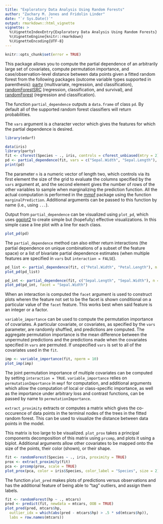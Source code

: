 ```yaml
---
title: "Exploratory Data Analysis Using Random Forests"
author: "Zachary M. Jones and Fridolin Linder"
date: "`r Sys.Date()`"
output: rmarkdown::html_vignette
vignette: >
  %\VignetteIndexEntry{Exploratory Data Analysis Using Random Forests}
  %\VignetteEngine{knitr::rmarkdown}
  %\VignetteEncoding{UTF-8}
---
```


```r
knitr::opts_chunk$set(error = TRUE)
```

This package allows you to compute the partial dependence of an arbitrarily large set of covariates, compute permutation importance, and case/observation-level distance between data points given a fitted random forest from the following packages (outcome variable types supported in parenthesis): [party](https://cran.r-project.org/package=party) (multivariate, regression, and classification), [randomForestSRC](https://cran.r-project.org/package=randomForestSRC) (regression, classification, and survival), and [randomForest](https://cran.r-project.org/package=randomForest) (regression and classification).

The function `partial_dependence` outputs a `data.frame` of class `pd`. By default all of the supported random forest classifiers will return probabilities.

The `vars` argument is a character vector which gives the features for which the partial dependence is desired.

```r
library(edarf)

data(iris)
library(party)
fit <- cforest(Species ~ ., iris, controls = cforest_unbiased(mtry = 2))
pd <- partial_dependence(fit, vars = c("Sepal.Width", "Sepal.Length"), n = c(10, 25))
print(pd)
```

The parameter `n` is a numeric vector of length two, which controls via its first element the size of the grid to evaluate the columns specified by the `vars` argument at, and the second element gives the number of rows of the other variables to sample when marginalizing the prediction function. All the actual computation is performed in the [mmpf](https://github.com/zmjones/mmpf/) package using the function `marginalPrediction`. Additional arguments can be passed to this function by name (i.e., using `...`).

Output from `partial_dependence` can be visualized using `plot_pd`, which uses [ggplot2](https://cran.r-project.org/package=ggplot2) to create simple but (hopefully) effective visualizations. In this simple case a line plot with a line for each class.

```r
plot_pd(pd)
```

The `partial_dependence` method can also either return interactions (the partial dependence on unique combinations of a subset of the feature space) or a list of bivariate partial dependence estimates (when multiple features are specified in `vars` but `interaction = FALSE`).

```r
pd_list <- partial_dependence(fit, c("Petal.Width", "Petal.Length"), n = c(10, 25), interaction = FALSE)
plot_pd(pd_list)
```

```r
pd_int <- partial_dependence(fit, c("Sepal.Length", "Sepal.Width"), n = c(10, 25), interaction = TRUE)
plot_pd(pd_int, facet = "Sepal.Width")
```

When an interaction is computed the `facet` argument is used to construct plots wheren the feature not set to be the facet is shown conditional on a particular value of the `facet` feature. This works best when said feature is an integer or a factor.

`variable_importance` can be used to compute the permutation importance of covariates. A particular covariate, or covariates, as specified by the `vars` parameter, are randomly shuffled, and predictions are computed. The aggregate permutation importance is the mean difference between the unpermuted predictions and the predictions made when the covariates specified in `vars` are permuted. If unspecified `vars` is set to all of the covariates used in the `fit`.

```r
imp <- variable_importance(fit, nperm = 10)
plot_imp(imp)
```

The joint permutation importance of multiple covariates can be computed by setting `interaction = TRUE`. `variable_importance` relies on `permutationImportance` in `mmpf` for computation, and additional arguments which allow the computation of local or class-specific importance, as well as the importance under arbitrary loss and contrast functions, can be passed by name to `permutationImportance`.

`extract_proximity` extracts or computes a matrix which gives the co-occurence of data points in the terminal nodes of the trees in the fitted random forest. This can be used to visualize the distance between data points in the model.

This matrix is too large to be visualized. `plot_prox` takes a principal components decomposition of this matrix using `prcomp`, and plots it using a biplot. Additional arguments allow other covariates to be mapped onto the size of the points, their color (shown), or their shape.

```r
fit <- randomForest(Species ~ ., iris, proximity = TRUE)
prox <- extract_proximity(fit)
pca <- prcomp(prox, scale = TRUE)
plot_prox(pca, color = iris$Species, color_label = "Species", size = 2)
```

The function `plot_pred` makes plots of predictions versus observations and has the additional feature of being able to "tag" outliers, and assign them labels.

```r
fit <- randomForest(hp ~ ., mtcars)
pred <- predict(fit, newdata = mtcars, OOB = TRUE)
plot_pred(pred, mtcars$hp,
  outlier_idx = which(abs(pred - mtcars$hp) > .5 * sd(mtcars$hp)),
  labs = row.names(mtcars))
```
